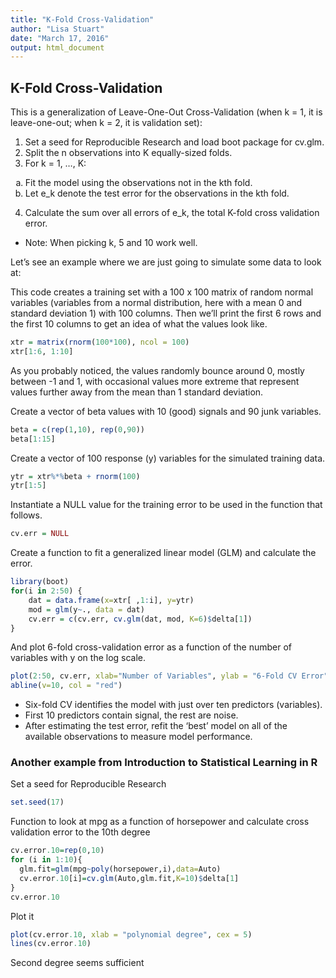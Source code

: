 ```yaml
---
title: "K-Fold Cross-Validation"
author: "Lisa Stuart"
date: "March 17, 2016"
output: html_document
---
```


## K-Fold Cross-Validation

This is a generalization of Leave-One-Out Cross-Validation (when k = 1, it is leave-one-out; when k = 2, it is validation set):

1. Set a seed for Reproducible Research and load boot package for cv.glm.
2. Split the n observations into K equally-sized folds.
3. For k = 1, ..., K:
a. Fit the model using the observations not in the kth fold.
b. Let e_k denote the test error for the observations in the kth fold.
4. Calculate the sum over all errors of e_k, the total K-fold cross validation error.

* Note: When picking k, 5 and 10 work well.

Let's see an example where we are just going to simulate some data to look at:

This code creates a training set with a 100 x 100 matrix of random normal variables (variables from a normal distribution, here with a mean 0 and standard deviation 1) with 100 columns.  Then we'll print the first 6 rows and the first 10 columns to get an idea of what the values look like.

```r
xtr = matrix(rnorm(100*100), ncol = 100)
xtr[1:6, 1:10]
```

As you probably noticed, the values randomly bounce around 0, mostly between -1 and 1, with occasional values more extreme that represent values further away from the mean than 1 standard deviation.

Create a vector of beta values with 10 (good) signals and 90 junk variables.

```r
beta = c(rep(1,10), rep(0,90))
beta[1:15]
```

Create a vector of 100 response (y) variables for the simulated training data.

```r
ytr = xtr%*%beta + rnorm(100)
ytr[1:5]
```

Instantiate a NULL value for the training error to be used in the function that follows.

```r
cv.err = NULL
```

Create a function to fit a generalized linear model (GLM) and calculate the error.

```r
library(boot)
for(i in 2:50) {
    dat = data.frame(x=xtr[ ,1:i], y=ytr)
    mod = glm(y~., data = dat)
    cv.err = c(cv.err, cv.glm(dat, mod, K=6)$delta[1])
}
```

And plot 6-fold cross-validation error as a function of the number of variables with y on the log scale.

```r
plot(2:50, cv.err, xlab="Number of Variables", ylab = "6-Fold CV Error", log = "y")
abline(v=10, col = "red")
```

* Six-fold CV identifies the model with just over ten predictors (variables).
* First 10 predictors contain signal, the rest are noise.
* After estimating the test error, refit the 'best' model on all of the available observations to measure model performance.

### Another example from Introduction to Statistical Learning in R

Set a seed for Reproducible Research

```r
set.seed(17)
```

Function to look at mpg as a function of horsepower and calculate cross validation error to the 10th degree

```r
cv.error.10=rep(0,10)
for (i in 1:10){
  glm.fit=glm(mpg~poly(horsepower,i),data=Auto)
  cv.error.10[i]=cv.glm(Auto,glm.fit,K=10)$delta[1]
}
cv.error.10
```

Plot it

```r
plot(cv.error.10, xlab = "polynomial degree", cex = 5) 
lines(cv.error.10)
```

Second degree seems sufficient